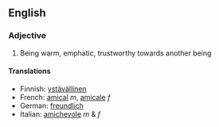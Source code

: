 ==English==
===Adjective===

#Being warm, emphatic, trustworthy towards another being

==== Translations ====
*Finnish: [[ystävällinen]]
*French: [[amical]] ''m'', [[amicale]] ''f''
*German: [[freundlich]]
*Italian: [[amichevole]] ''m'' & ''f''